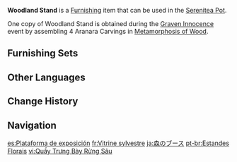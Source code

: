{{Furnishing Infobox
|id             = 370700
|image          = Item Woodland Stand.png
|category       = Building
|subcategory    = Sumeru
|quality        = 4
|adeptal_energy = 90
|load           = 335
|reduced_load   = 261
|description    = A stand exquisitely handcrafted by the craftsmen at [[Acara Crafts]] based on the depiction of the [[Aranara]]'s homeland in fairy tales, with enough space to accommodate 6 "Aranara Carvings."<br>At first, only one such stand was crafted as a showcase. However, on account of the popularity of the woodcarvings and the eager requests of children, it soon went into mass production as well.<br>It is said that its selling price is lower than the production cost. Yet this is no pricing mistake, but rather a sales strategy.
|mention        = 
|source1        = Complete 4 Carvings in [[Metamorphosis of Wood]]
|event          = Metamorphosis of Wood
}}
'''Woodland Stand''' is a [[Furnishing]] item that can be used in the [[Serenitea Pot]].

One copy of Woodland Stand is obtained during the [[Graven Innocence]] event by assembling 4 Aranara Carvings in [[Metamorphosis of Wood]].

==Furnishing Sets==
{{Craft Usage|type=Furnishing Set}}

==Other Languages==
{{Other Languages
|default_hidden = 1
|en      = Woodland Stand
|zhs     = 森之展台
|zhs_rm  = Sēn zhī Zhǎntái
|zht     = 森之展臺
|zht_rm  = Sēn zhī Zhǎntái
|ja      = 森のブース
|ja_rm   = Mori no Buusu
|ko      = 숲의 전시대
|ko_rm   = Sup-ui Jeonsidae
|es      = Plataforma de exposición
|fr      = Vitrine sylvestre
|ru      = Лесная стойка
|th      = แท่นแห่งแมกไม้
|th_rm   = Thaen haeng Maek Mai
|vi      = Quầy Trưng Bày Rừng Sâu
|de      = Waldland-Stand
|id      = Stan Hutan
|pt      = Estandes Florais
|tr      = Ahşap Tezgah
|it      = Espositore di legno
}}

==Change History==
{{Change History|3.0}}

==Navigation==
{{Furnishing Navbox|exterior}}

[[es:Plataforma de exposición]]
[[fr:Vitrine sylvestre]]
[[ja:森のブース]]
[[pt-br:Estandes Florais]]
[[vi:Quầy Trưng Bày Rừng Sâu]]